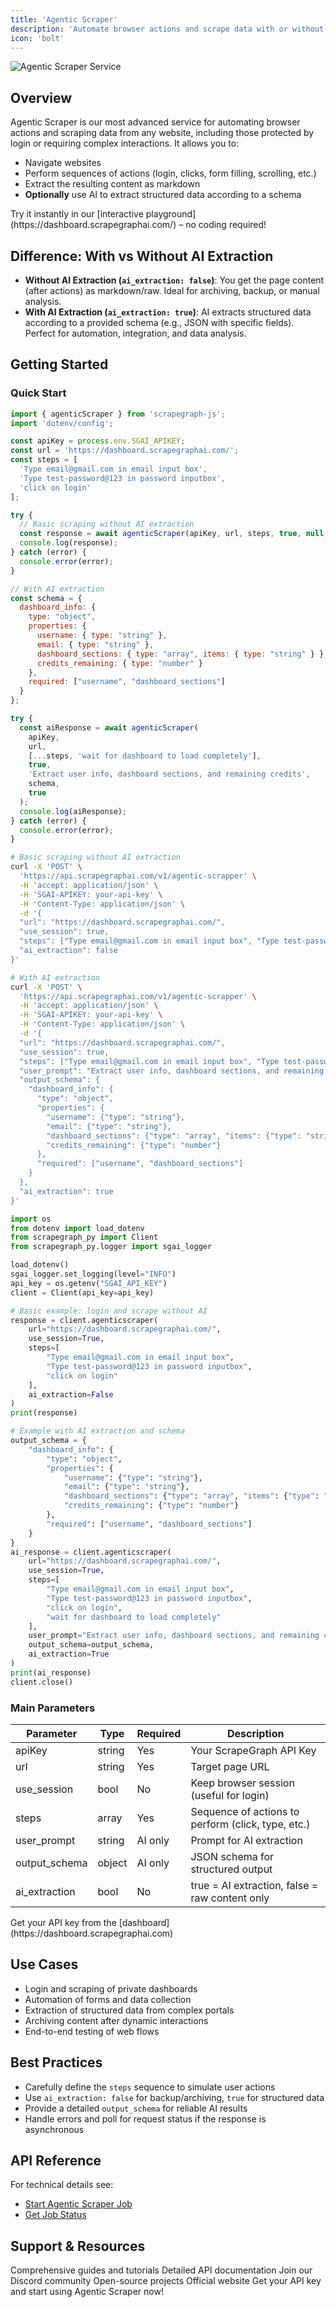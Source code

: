 ```yaml
---
title: 'Agentic Scraper'
description: 'Automate browser actions and scrape data with or without AI, even on login-protected sites.'
icon: 'bolt'
---
```


<Frame>
  <img src="/services/images/smartscraper-banner.png" alt="Agentic Scraper Service" />
</Frame>

## Overview

Agentic Scraper is our most advanced service for automating browser actions and scraping data from any website, including those protected by login or requiring complex interactions. It allows you to:
- Navigate websites
- Perform sequences of actions (login, clicks, form filling, scrolling, etc.)
- Extract the resulting content as markdown
- **Optionally** use AI to extract structured data according to a schema

<Note>
Try it instantly in our [interactive playground](https://dashboard.scrapegraphai.com/) – no coding required!
</Note>

## Difference: With vs Without AI Extraction

- **Without AI Extraction (`ai_extraction: false`)**: You get the page content (after actions) as markdown/raw. Ideal for archiving, backup, or manual analysis.
- **With AI Extraction (`ai_extraction: true`)**: AI extracts structured data according to a provided schema (e.g., JSON with specific fields). Perfect for automation, integration, and data analysis.

## Getting Started

### Quick Start

<CodeGroup>

```javascript JavaScript
import { agenticScraper } from 'scrapegraph-js';
import 'dotenv/config';

const apiKey = process.env.SGAI_APIKEY;
const url = 'https://dashboard.scrapegraphai.com/';
const steps = [
  'Type email@gmail.com in email input box',
  'Type test-password@123 in password inputbox',
  'click on login'
];

try {
  // Basic scraping without AI extraction
  const response = await agenticScraper(apiKey, url, steps, true, null, null, false);
  console.log(response);
} catch (error) {
  console.error(error);
}

// With AI extraction
const schema = {
  dashboard_info: {
    type: "object",
    properties: {
      username: { type: "string" },
      email: { type: "string" },
      dashboard_sections: { type: "array", items: { type: "string" } },
      credits_remaining: { type: "number" }
    },
    required: ["username", "dashboard_sections"]
  }
};

try {
  const aiResponse = await agenticScraper(
    apiKey,
    url,
    [...steps, 'wait for dashboard to load completely'],
    true,
    'Extract user info, dashboard sections, and remaining credits',
    schema,
    true
  );
  console.log(aiResponse);
} catch (error) {
  console.error(error);
}
```

```bash cURL
# Basic scraping without AI extraction
curl -X 'POST' \
  'https://api.scrapegraphai.com/v1/agentic-scrapper' \
  -H 'accept: application/json' \
  -H 'SGAI-APIKEY: your-api-key' \
  -H 'Content-Type: application/json' \
  -d '{
  "url": "https://dashboard.scrapegraphai.com/",
  "use_session": true,
  "steps": ["Type email@gmail.com in email input box", "Type test-password@123 in password inputbox", "click on login"],
  "ai_extraction": false
}'

# With AI extraction
curl -X 'POST' \
  'https://api.scrapegraphai.com/v1/agentic-scrapper' \
  -H 'accept: application/json' \
  -H 'SGAI-APIKEY: your-api-key' \
  -H 'Content-Type: application/json' \
  -d '{
  "url": "https://dashboard.scrapegraphai.com/",
  "use_session": true,
  "steps": ["Type email@gmail.com in email input box", "Type test-password@123 in password inputbox", "click on login", "wait for dashboard to load completely"],
  "user_prompt": "Extract user info, dashboard sections, and remaining credits",
  "output_schema": {
    "dashboard_info": {
      "type": "object",
      "properties": {
        "username": {"type": "string"},
        "email": {"type": "string"},
        "dashboard_sections": {"type": "array", "items": {"type": "string"}},
        "credits_remaining": {"type": "number"}
      },
      "required": ["username", "dashboard_sections"]
    }
  },
  "ai_extraction": true
}'
```

```python Python
import os
from dotenv import load_dotenv
from scrapegraph_py import Client
from scrapegraph_py.logger import sgai_logger

load_dotenv()
sgai_logger.set_logging(level="INFO")
api_key = os.getenv("SGAI_API_KEY")
client = Client(api_key=api_key)

# Basic example: login and scrape without AI
response = client.agenticscraper(
    url="https://dashboard.scrapegraphai.com/",
    use_session=True,
    steps=[
        "Type email@gmail.com in email input box",
        "Type test-password@123 in password inputbox",
        "click on login"
    ],
    ai_extraction=False
)
print(response)

# Example with AI extraction and schema
output_schema = {
    "dashboard_info": {
        "type": "object",
        "properties": {
            "username": {"type": "string"},
            "email": {"type": "string"},
            "dashboard_sections": {"type": "array", "items": {"type": "string"}},
            "credits_remaining": {"type": "number"}
        },
        "required": ["username", "dashboard_sections"]
    }
}
ai_response = client.agenticscraper(
    url="https://dashboard.scrapegraphai.com/",
    use_session=True,
    steps=[
        "Type email@gmail.com in email input box",
        "Type test-password@123 in password inputbox",
        "click on login",
        "wait for dashboard to load completely"
    ],
    user_prompt="Extract user info, dashboard sections, and remaining credits",
    output_schema=output_schema,
    ai_extraction=True
)
print(ai_response)
client.close()
```

</CodeGroup>

### Main Parameters

| Parameter        | Type     | Required    | Description |
|------------------|----------|-------------|-------------|
| apiKey           | string   | Yes         | Your ScrapeGraph API Key |
| url              | string   | Yes         | Target page URL |
| use_session      | bool     | No          | Keep browser session (useful for login) |
| steps            | array    | Yes         | Sequence of actions to perform (click, type, etc.) |
| user_prompt      | string   | AI only     | Prompt for AI extraction |
| output_schema    | object   | AI only     | JSON schema for structured output |
| ai_extraction    | bool     | No          | true = AI extraction, false = raw content only |

<Note>
Get your API key from the [dashboard](https://dashboard.scrapegraphai.com)
</Note>

## Use Cases

- Login and scraping of private dashboards
- Automation of forms and data collection
- Extraction of structured data from complex portals
- Archiving content after dynamic interactions
- End-to-end testing of web flows

## Best Practices

- Carefully define the `steps` sequence to simulate user actions
- Use `ai_extraction: false` for backup/archiving, `true` for structured data
- Provide a detailed `output_schema` for reliable AI results
- Handle errors and poll for request status if the response is asynchronous

## API Reference

For technical details see:
- [Start Agentic Scraper Job](/api-reference/endpoint/agenticscraper/start)
- [Get Job Status](/api-reference/endpoint/agenticscraper/get-status)

## Support & Resources

<CardGroup cols={2}>
  <Card title="Documentation" icon="book" href="/introduction">
    Comprehensive guides and tutorials
  </Card>
  <Card title="API Reference" icon="code" href="/api-reference/introduction">
    Detailed API documentation
  </Card>
  <Card title="Community" icon="discord" href="https://discord.gg/uJN7TYcpNa">
    Join our Discord community
  </Card>
  <Card title="GitHub" icon="github" href="https://github.com/ScrapeGraphAI">
    Open-source projects
  </Card>
  <Card title="Main Website" icon="globe" href="https://www.scrapegraphai.com">
    Official website
  </Card>
</CardGroup>

<Card title="Ready to try?" icon="rocket" href="https://dashboard.scrapegraphai.com">
  Get your API key and start using Agentic Scraper now!
</Card>
